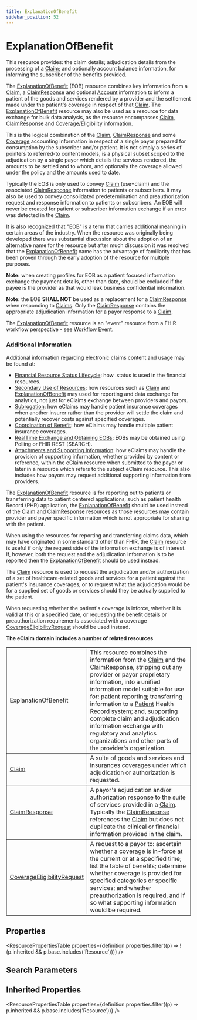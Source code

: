 ```yaml
---
title: ExplanationOfBenefit
sidebar_position: 52
---
```


# ExplanationOfBenefit

This resource provides: the claim details; adjudication details from the processing of a <a href="/docs/api/fhir/resources/claim">Claim</a>; and optionally account balance information, for informing the subscriber of the benefits provided.

  <Tabs queryString="intro-section">
  <TabItem value="usage" label="Usage" default>
    <div> <a name="scope"></a>  <p>The <a href="/docs/api/fhir/resources/explanationofbenefit">ExplanationOfBenefit</a> (EOB) resource combines key information from a <a href="/docs/api/fhir/resources/claim">Claim</a>, a <a href="/docs/api/fhir/resources/claimresponse">ClaimResponse</a> and optional <a href="/docs/api/fhir/resources/account">Account</a> information to inform  a patient of the goods and services rendered by a provider and the settlement made under the patient's coverage in respect of that <a href="/docs/api/fhir/resources/claim">Claim</a>. The  <a href="/docs/api/fhir/resources/explanationofbenefit">ExplanationOfBenefit</a> resource may also be used as a resource for data exchange for bulk data analysis, as the resource  encompasses <a href="/docs/api/fhir/resources/claim">Claim</a>, <a href="/docs/api/fhir/resources/claimresponse">ClaimResponse</a> and <a href="/docs/api/fhir/resources/coverage">Coverage</a>/Eligibility information. </p> <p> This is the logical combination of the <a href="/docs/api/fhir/resources/claim">Claim</a>, <a href="/docs/api/fhir/resources/claimresponse">ClaimResponse</a> and some <a href="/docs/api/fhir/resources/coverage">Coverage</a> accounting information  in respect of a single payor prepared for consumption by the subscriber and/or patient. It is not   simply a series of pointers to referred-to content models, is a physical subset scoped to the   adjudication by a single payor which details the services rendered, the amounts to be settled and   to whom, and optionally the coverage allowed under the policy and the amounts used to date. </p> <p> Typically the EOB is only used to convey <a href="/docs/api/fhir/resources/claim">Claim</a> (use=claim) and the associated <a href="/docs/api/fhir/resources/claimresponse">ClaimResponse</a> information to patients or subscribers. It may also be   used to convey consolidated predetermination and preauthorization request and response information to patients or subscribers. An EOB will never   be created for patient or subscriber information exchange if an error was detected in the <a href="/docs/api/fhir/resources/claim">Claim</a>.  </p> <p> It is also recognized that "EOB" is a term that carries additional meaning in certain areas of the industry. When the resource was originally  being developed there was substantial discussion about the adoption of an alternative name for the resource but after much discussion it was  resolved that the <a href="/docs/api/fhir/resources/explanationofbenefit">ExplanationOfBenefit</a> name has the advantage of familiarity that has been proven through the early adoption of the resource  for multiple purposes.  </p> <p><b>Note:</b> when creating profiles for EOB as a patient focused information exchange the payment details, other than date, should be excluded if  the payee is the provider as that would leak business confidential information.</p> <p><b>Note:</b> the EOB <b>SHALL NOT</b> be used as a replacement for a <a href="/docs/api/fhir/resources/claimresponse">ClaimResponse</a> when responding to <a href="/docs/api/fhir/resources/claim">Claims</a>. Only the <a href="/docs/api/fhir/resources/claimresponse">ClaimResponse</a> contains  the appropriate adjudication information for a payor response to a <a href="/docs/api/fhir/resources/claim">Claim</a>.</p> <p>The <a href="/docs/api/fhir/resources/explanationofbenefit">ExplanationOfBenefit</a> resource is an "event" resource from a FHIR workflow perspective - see <a href="https://www.hl7.org/fhir/workflow.html#event">Workflow Event.</a></p> <h3 class="self-link-parent"> Additional Information <a href="https://www.hl7.org/fhir/explanationofbenefit.html#13.10.1.1" title="link to here" class="self-link"></a></h3> <p> Additional information regarding electronic claims content and usage may be found at: </p>   <ul> <li><a href="https://www.hl7.org/fhir/financial-module.html#resource-status">Financial Resource Status Lifecycle</a>: how .status is used in the financial resources.</li> <li><a href="https://www.hl7.org/fhir/financial-module.html#secondary-use">Secondary Use of Resources</a>: how resources such as <a href="/docs/api/fhir/resources/claim">Claim</a> and <a href="/docs/api/fhir/resources/explanationofbenefit">ExplanationOfBenefit</a> may used for    reporting and data exchange for analytics, not just for eClaims exchange between providers and payors.</li> <li><a href="https://www.hl7.org/fhir/financial-module.html#subrogation">Subrogation</a>: how eClaims may handle patient insurance coverages when another insurer rather than  the provider will settle the claim and potentially recover costs against specified coverages.</li> <li><a href="https://www.hl7.org/fhir/financial-module.html#cob">Coordination of Benefit</a>: how eClaims may handle multiple patient insurance coverages.</li> <li><a href="https://www.hl7.org/fhir/financial-module.html#real-time">RealTime Exchange and Obtaining EOBs</a>: EOBs may be obtained using Polling or FHIR REST (SEARCH).</li> <li><a href="https://www.hl7.org/fhir/financial-module.html#attachments">Attachments and Supporting Information</a>: how eClaims may handle the provision of supporting  information, whether provided by content or reference, within the eClaim resource when submitted to the payor or later in a resource which refers  to the subject eClaim resource. This also includes how payors may request additional supporting information from providers.</li> </ul>  </div>
    </TabItem>
  <TabItem value="relationships" label="Relationships">
    <div>   <a name="bnr"></a>       <p>The <a href="/docs/api/fhir/resources/explanationofbenefit">ExplanationOfBenefit</a> resource is for reporting out to patients or transferring data to patient centered applications, such as patient   health Record (PHR) application, the <a href="/docs/api/fhir/resources/explanationofbenefit">ExplanationOfBenefit</a>    should be used instead of the <a href="/docs/api/fhir/resources/claim">Claim</a> and <a href="/docs/api/fhir/resources/claimresponse">ClaimResponse</a> resources as those   resources may contain provider and payer specific information which is not appropriate for sharing with the patient.</p>     <p>When using the resources for reporting and transferring claims data, which may have originated in some standard other than FHIR, the <a href="/docs/api/fhir/resources/claim">Claim</a> resource is useful if only the  request side of the information exchange is of interest. If, however, both the request and the adjudication information is to be reported then the     <a href="/docs/api/fhir/resources/explanationofbenefit">ExplanationOfBenefit</a> should be used instead.   </p>     <p>The <a href="/docs/api/fhir/resources/claim">Claim</a> resource is used to request the adjudication and/or authorization of a set of healthcare-related goods and services for a patient against the patient's insurance coverages, or  to request what the adjudication would be for a supplied set of goods or services should they be actually supplied to the patient.   </p>    <p>When requesting whether the patient's coverage is inforce, whether it is valid at this or a specified date, or requesting the benefit details or preauthorization requirements   associated with a coverage <a href="/docs/api/fhir/resources/coverageeligibilityrequest">CoverageEligibilityRequest</a> should be used instead.   </p>     <b>The eClaim domain includes a number of related resources</b>    <table border="1" cellpadding="1" cellspacing="2" frame="box">    <tbody><tr>     <td>ExplanationOfBenefit</td>     <td>This resource combines the information from the <a href="/docs/api/fhir/resources/claim">Claim</a> and the <a href="/docs/api/fhir/resources/claimresponse">ClaimResponse</a>, stripping out any provider or payor proprietary information, into a unified information model       suitable for use for: patient reporting; transferring information to a <a href="/docs/api/fhir/resources/patient">Patient</a> Health Record system; and, supporting complete claim and adjudication information exchange      with regulatory and analytics organizations and other parts of the provider's organization.     </td>    </tr>       <tr>     <td><a href="/docs/api/fhir/resources/claim">Claim</a></td>     <td>A suite of goods and services and insurances coverages under which adjudication or authorization is requested.</td>    </tr>    <tr>     <td><a href="/docs/api/fhir/resources/claimresponse">ClaimResponse</a></td>     <td>A payor's adjudication and/or authorization response to the suite of services provided in a <a href="/docs/api/fhir/resources/claim">Claim</a>. Typically the <a href="/docs/api/fhir/resources/claimresponse">ClaimResponse</a> references the <a href="/docs/api/fhir/resources/claim">Claim</a> but does not duplicate   the clinical or financial information provided in the claim.</td>    </tr>    <tr>     <td><a href="/docs/api/fhir/resources/coverageeligibilityrequest">CoverageEligibilityRequest</a></td>     <td>A request to a payor to: ascertain whether a coverage is in-force at the current or at a specified time; list the table of benefits;     determine whether coverage is provided for specified categories or specific services; and whether preauthorization is required, and if so     what supporting information would be required.</td>    </tr>   </tbody></table>  </div>
    </TabItem>
  
  
</Tabs>


## Properties

<ResourcePropertiesTable properties={definition.properties.filter((p) => !(p.inherited && p.base.includes('Resource')))} />

## Search Parameters

<SearchParamsTable searchParams={definition.searchParameters} />

## Inherited Properties

<ResourcePropertiesTable properties={definition.properties.filter((p) => p.inherited && p.base.includes('Resource'))} />


